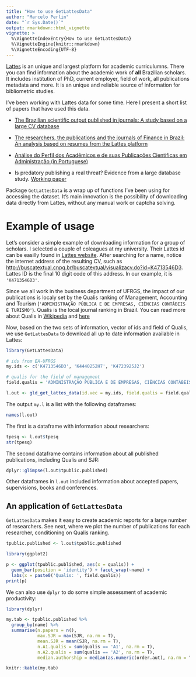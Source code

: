 ```yaml
---
title: "How to use GetLattesData"
author: "Marcelo Perlin"
date: "`r Sys.Date()`"
output: rmarkdown::html_vignette
vignette: >
  %\VignetteIndexEntry{How to use GetLattesData}
  %\VignetteEngine{knitr::rmarkdown}
  %\VignetteEncoding{UTF-8}
---
```


[Lattes](http://lattes.cnpq.br/) is an unique and largest platform for academic curriculumns. There you can find information about the academic work of **all** Brazilian scholars. It includes institution of PhD, current employer, field of work, all publications metadata and more. It is an unique and reliable source of information for bibliometric studies. 

I've been working with Lattes data for some time. Here I present a short list of papers that have used this data.

-  [The Brazilian scientific output published in journals: A study based on a large CV database](http://www.sciencedirect.com/science/article/pii/S1751157716301559)

- [The researchers, the publications and the journals of Finance in Brazil: An analysis based on resumes from the Lattes platform](http://bibliotecadigital.fgv.br/ojs/index.php/rbfin/article/view/47157)    

- [Análise do Perfil dos Acadêmicos e de suas Publicações Científicas em Administração (in Portuguese)](http://www.scielo.br/scielo.php?script=sci_arttext&pid=S1415-65552017000100062)

- Is predatory publishing a real threat? Evidence from a large database study. [Working paper](https://www.dropbox.com/s/9xcuc8z64fntxob/PredatoryPublishing_v2.pdf?dl=0)

Package `GetLattesData` is a wrap up of functions I've been using for accessing the dataset. It's main innovation is the possibility of downloading data directly from Lattes, without any manual work or captcha solving. 


# Example of usage

Let's consider a simple example of downloading information for a group of scholars. I selected a couple of coleagues at my university. Their Lattes id can be easilly found in [Lattes website](http://lattes.cnpq.br/). After searching for a name, notice the internet address of the resulting CV, such as [http://buscatextual.cnpq.br/buscatextual/visualizacv.do?id=K4713546D3](http://buscatextual.cnpq.br/buscatextual/visualizacv.do?id=K4713546D3). Lattes ID is the final 10 digit code of this address. In our example, it is  `'K4713546D3'`.

Since we all work in the business department of UFRGS, the impact of our publications is localy set by the Qualis ranking of Management, Accounting and Tourism (`'ADMINISTRAÇÃO PÚBLICA E DE EMPRESAS, CIÊNCIAS CONTÁBEIS E TURISMO'`). Qualis is the local journal ranking in Brazil. You can read more about Qualis in [Wikipedia](https://en.wikipedia.org/wiki/Qualis_(CAPES)) and [here](http://www.sciencedirect.com/science/article/pii/S1751157716301559)

Now, based on the two sets of information, vector of ids and field of Qualis, we use `GetLattesData` to download all up to date information available in Lattes:

```r
library(GetLattesData)

# ids from EA-UFRGS
my.ids <- c('K4713546D3', 'K4440252H7', 'K4723925J2')

# qualis for the field of management
field.qualis = 'ADMINISTRAÇÃO PÚBLICA E DE EMPRESAS, CIÊNCIAS CONTÁBEIS E TURISMO'

l.out <- gld_get_lattes_data(id.vec = my.ids, field.qualis = field.qualis)
```

The output `my.l` is a list with the following dataframes:

```r
names(l.out)
```

The first is a dataframe with information about researchers:

```r
tpesq <- l.out$tpesq
str(tpesq)
```

The second dataframe contains information about all published publications, including Qualis and SJR:

```r
dplyr::glimpse(l.out$tpublic.published)
```

Other dataframes in `l.out` included information about accepted papers, supervisions, books and conferences.

## An application of  `GetLattesData`

`GetLattesData` makes it easy to create academic reports for a large number of researchers. See next, where we plot the number of publications for each researcher, conditioning on Qualis ranking.

```r
tpublic.published <- l.out$tpublic.published

library(ggplot2)

p <- ggplot(tpublic.published, aes(x = qualis)) +
  geom_bar(position = 'identity') + facet_wrap(~name) +
  labs(x = paste0('Qualis: ', field.qualis))
print(p)
```

We can also use `dplyr` to do some simple assessment of academic productivity:

```r
library(dplyr)

my.tab <- tpublic.published %>%
  group_by(name) %>%
  summarise(n.papers = n(),
            max.SJR = max(SJR, na.rm = T),
            mean.SJR = mean(SJR, na.rm = T),
            n.A1.qualis = sum(qualis == 'A1', na.rm = T),
            n.A2.qualis = sum(qualis == 'A2', na.rm = T),
            median.authorship = median(as.numeric(order.aut), na.rm = T ))

knitr::kable(my.tab)
```
